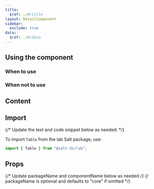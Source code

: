 ```yaml
---
title:
  $ref: ./#/title
layout: DetailComponent
sidebar:
  exclude: true
data:
  $ref: ./#/data
---
```


## Using the component

### When to use

### When not to use

## Content

## Import

{/* Update the text and code snippet below as needed: */}

To import `Table` from the lab Salt package, use:

```js
import { Table } from "@salt-ds/lab";
```

## Props

{/* Update packageName and componentName below as needed */}
{/* packageName is optional and defaults to "core" if omitted */}

<PropsTable componentName="Table" packageName="lab" />
